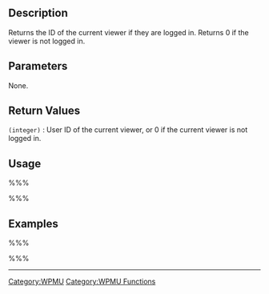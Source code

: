 == Description ==

Returns the ID of the current viewer if they are logged in.  Returns 0 if the viewer is not logged in.

== Parameters ==

None.

== Return Values ==
; <tt>(integer)</tt> : User ID of the current viewer, or 0 if the current viewer is not logged in.

== Usage ==

%%%<?php get_current_user_id( ); ?>%%%

== Examples ==

%%%<?php
$user_id = get_current_user_id();
if ($user_id == 0) {
	echo 'You are currently not logged in.';
} else {
	echo 'You are logged in as user '.$user_id;
}
?>%%%

----

[[Category:WPMU]]
[[Category:WPMU Functions]]
